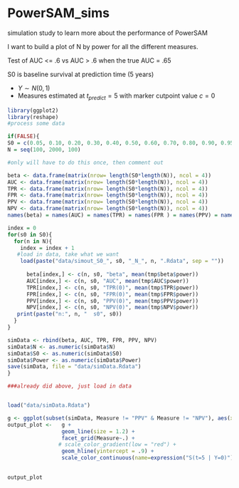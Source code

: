 PowerSAM_sims
=============

simulation study to learn more about the performance of PowerSAM 

I want to build a plot of N by power for all the different measures. 

Test of AUC <= .6 vs AUC > .6 when the true AUC = .65

S0 is baseline survival at prediction time (5 years)

 - $Y \sim N(0,1)$
 - Measures estimated at $t_{predict} = 5$ with marker cutpoint value $c = 0$ 

```r
library(ggplot2)
library(reshape)
#process some data

if(FALSE){
S0 = c(0.05, 0.10, 0.20, 0.30, 0.40, 0.50, 0.60, 0.70, 0.80, 0.90, 0.95)
N = seq(100, 2000, 100)

#only will have to do this once, then comment out

beta <- data.frame(matrix(nrow= length(S0*length(N)), ncol = 4))
AUC <- data.frame(matrix(nrow= length(S0*length(N)), ncol = 4))
TPR <- data.frame(matrix(nrow= length(S0*length(N)), ncol = 4))
FPR <- data.frame(matrix(nrow= length(S0*length(N)), ncol = 4))
PPV <- data.frame(matrix(nrow= length(S0*length(N)), ncol = 4))
NPV <- data.frame(matrix(nrow= length(S0*length(N)), ncol = 4))
names(beta) = names(AUC) = names(TPR) = names(FPR ) = names(PPV) = names(NPV) <- c("N", "S0", "Measure", "Power")

index = 0
for(s0 in S0){
  for(n in N){
    index = index + 1
   #load in data, take what we want
    load(paste("data/simout_S0_", s0, "_N_", n, ".Rdata", sep = ""))
    
      beta[index,] <- c(n, s0, "beta", mean(tmp$beta$power))
      AUC[index,] <- c(n, s0, "AUC", mean(tmp$AUC$power))
      TPR[index,] <- c(n, s0, "TPR(0)", mean(tmp$TPR$power))
      FPR[index,] <- c(n, s0, "FPR(0)", mean(tmp$FPR$power))   
      PPV[index,] <- c(n, s0, "PPV(0)", mean(tmp$PPV$power))  
      NPV[index,] <- c(n, s0, "NPV(0)", mean(tmp$NPV$power))   
   print(paste("n:", n, "  s0", s0))
  }  
}

simData <- rbind(beta, AUC, TPR, FPR, PPV, NPV)
simData$N <- as.numeric(simData$N)
simData$S0 <- as.numeric(simData$S0)
simData$Power <- as.numeric(simData$Power)
save(simData, file = "data/simData.Rdata")
}

###already did above, just load in data


load("data/simData.Rdata")

g <- ggplot(subset(simData, Measure != "PPV" & Measure != "NPV"), aes(x=N, y= Power, group= factor(S0), color = S0))
output_plot <-   g + 
                 geom_line(size = 1.2) + 
                 facet_grid(Measure~.) + 
                # scale_color_gradient(low = "red") +
                 geom_hline(yintercept = .9) +
                 scale_color_continuous(name=expression("S(t=5 | Y=0)"), low = "red")
        


```

```r
output_plot
```


